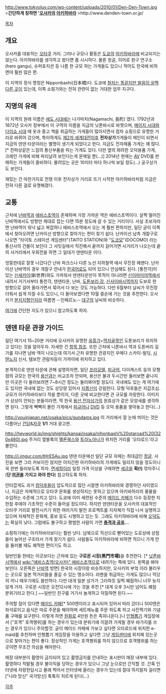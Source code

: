http://www.tokyoluv.com/wp-content/uploads/2010/01/Den-Den-Town.jpg
>'''간단하게 칭하면 '[[오사카]]의 [[아키하바라]]'''
>http://www.denden-town.or.jp/

[[목차]]

== 개요 ==
오사카를 대표하는 [[오타쿠]] 거리. 그러나 규모나 활동은 [[도쿄]]의 [[아키하바라]]에 비교되지는 않는다. 아키하바라를 생각하고 왔다면 좀 시시하다. 물론 정글, 히어로 완구 연구소(hero gangu), 슈퍼포지션 등 나름 한 규모 하는 가게들도 있으니 적어도 한국에 비하면야 훨씬 많은 편. 

이 지역의 정식 명칭은 Nipponbashi(日本橋)다. 도쿄에 [[니혼바시역|철자는 똑같지만 발음이 살짝 다른 곳]]이 있는데, 이쪽 쇼핑가와는 전혀 관련이 없는 거대한 업무 지구다. 

== 지명의 유래 ==
이 지역의 원래 이름은 [[에도 시대]]에는 나가마치(Nagamachi, 長町) 였다. 1792년과 1872년 오사카 정부에서 이 구역의 이름을 지금의 닛폰바시로 바꿧으며, [[메이지 시대]]와 [[다이쇼 시대]] 때 옷과 중고 책을 취급하는 가게들이 많아지면서 점차 쇼핑으로 유명한 거리로 바뀌어 갔으며, 특이하게도 [[제2차 세계대전]]이후 '''전자상가'''가게들이 메인이 되면서 지금의 덴덴 타운이라는 별명이 생기게 되었다고 한다. 지금도 전자제품 가게는 꽤 많다.[* 전파상같은 느낌의 통신부품을 파는 가게도 있다. 다만 옆의 화려한 오덕용품 가게, 크레인 가게에 비해 파리날려 보인다는게 문제일 뿐(...)] 2014년 현재는 [[AV]] DVD를 판매하는 가게들이 즐비하다. 몰려있는 곳은 10미터 마다 하나씩 보일 정도(...) 공구상가도 보인다.

재밌는 건 마찬가지로 전쟁 이후 전자상가 거리로 뜨기 시작한 아키하바라처럼 지금은 전혀 다른 걸로 유명해졌다. 

== 교통 ==
근처에 [[난바역]]과 [[에비스초역]]이 존재하며 가장 가까운 역은 에비스초역이다. 살짝 떨어진 난바역에서도 방향만 제대로 잡는 다면 15분 정도에 갈 수 있는 거리이다. 사실 초보자라면 난바역이 워낙 넓고 복잡하니 에비스초역에서 오는 게 훨씬 편하지만, 일단 굳이 이쪽에서 찾아오려면 난카이선 방향으로 찾아가는 편이 찾기 쉽다. 난카이선 남측 개찰구로 나오면  "타이토 스테이션 게임센터"(TAITO STATION)와 "[[도코모]]"(DOCOMO) 라는 통신사의 건물이 보인다 그 사잇길에서 직진해서 끝까지 걸어가면 사거리가 나오는데 끝의 사거리에서 우회전을 하면 그 일대가 덴덴타운 이다.  

엉뚱한데로 잘못 나갔다간 난바 파크스나 다른 노선 지하철역 에서 무진장 헤맨다. 난카이선 난바역의 경우 개찰구 안내가 [[한국어]]로도 되어 있으니 안심해도 된다. [통천각]이 있는 [[신세카이]](新世界)와도 가까워서 덴덴타운만이 목적이 아니라면 [[신이마미야역]]에서 내려서 거기서부터 통천각, 덴덴타운, 난바, [[도톤보리 강]], [[신사이바시역]]까지 도보로 한 방향으로 걸어 올라가면서 묶어서 다 보는 것도 가능하다. 다만 6월부터 날씨가 무진장 더워서 쉽게 지칠 수도 있으니, 다 돌아보겠다면 10월 중순에 가는 것을 추천한다. 오사카가 [[분지]]지형인지라 여름엔 --인페르노-- [[대구]]의 날씨와 비슷하다.   

[[http://www.osaka-info.jp/en/shopping/speciality_stores/post_88.html|여기에]] 간단한 지도가 있으니 참고하도록 하자.

== 덴덴 타운 관광 가이드 ==
일단 여기서 15~20분 거리에 오사카의 유명한 [[유흥가]]+[[먹자골목]]인 도톤보리가 위치하고 있다는 것을 알아두자. 자세한 건 [[도톤보리 강|항목 참조]]. 또한 근처에 니폰바시 역과 도톤버리 길가를 지나면 남바 역이 나오는데 여기서 근처 유명한 관광지인 우메다 스카이-빌딩, [[시텐노지]] 신사, 템보잔 관람차등이 가까이에 위치하고 있다.

본격적으로 덴덴 타운에 관해 설명하자면, 일단 [[프라모델]], [[피규어]], 다이캐스트 등의 모형점의 규모는 한국의 [[용산]]과는 비교조차 안되며, 용산은 불과 두시간만 둘러보면 끝나지만 이곳은 다 둘러보려면 7~8시간 정도는 둘러봐야할 정도다. 국내에도 있는 게 여기에도 있지만 국내에 없는 것도 상당량 있어서 [[지름신]]이 강림한다.  모형 덕후들은 지갑조심. 규모가 아키하바라보다 작을 뿐이지, 다른 곳에 비교한다면 큰 규모를 자랑한다. 이미지가 상상이 안되는 분들이라면, 딱 한국 [[용산 전자상가]]의 원효상가 같은 모양새를 생각하면 된다. 그렇게 빽빽히 몰린 가게에서 [[피규어]]나 [[DVD]] 등 오덕 용품을 쌓아놓고 판다(...) 

http://youinjapan.net/osaka/pics/gundams.jpg
이 거리에서 잘 눈에 띄이는 것은 다름아닌 [[건담]]&[[자쿠]] '''1/1''' 거대 광고판.

http://heyworld.jp/img/shights/kansai/osaka/nihonbashi%20otaroad%20(320x480).jpg
주거리 옆블록의 [[멜론북스]]와 [[토라노아나]]가 위치한 거리를 '오타로드'라고 불린다.

http://i.imgur.com/tHrESAu.jpg
덴덴 타운에선 일단 규모 자체는 최대급인 [[정글]]. 사진을 보면 그리 커보이진 않지만 어지간한 아키하바라의 가게에도 밀리지 않을 정도이니 꼭 한번 들러보도록 하자. [[면세점]]이라 일정 가격 이상을 구매하면 [[세금]]을 '''확(!)''' 깎아주니('''단 [[여권]]을 가지고 와야 한다''') 참고하도록 하자.

안타깝게도 과거 [[컴덕후]]들이 압도적으로 많던 시절엔 아키하바라와 경쟁하던 사이였으나, 지금은 자체적으로 오타쿠 문화를 생성하지는 못하고 있으며 아키바하라의 풍물을 수입하는 수준에 그치고 있다. 도쿄에 이미 세련된 수준의 [[메이드 카페]]가 다수 등장한 지 한참 후에야 기초적인 수준이 들어설 정도이다. 하지만 덴덴타운을 오사카의 대표적인 오타쿠 거리로 발전시키기 위한 여러가지 발전 프로젝트를 지자체가 직접 나서 실행하고 있으며 자체적인 문화제, 홍보 등도 시행하고 있는 듯. 그래도 아키하바라에 비해 [[오덕]]도는 확실히 낮다. 그럼에도 불구하고 평범한 사람이 가면 '''[[충격과 공포]]...'''

쇼핑하기에는 아키하바라보다는 훨씬 낫다. 남북으로 직선으로 뻗어있는 도로상에 상점들이 늘어선 구조라서 가게 찾기가 쉽다. 사람들도 아키하바라에 비하면 적으니 가게 안을 둘러볼 때도 쾌적한 편이기도 하고.

일반인들 한테는 이곳보다는 근처에 있는 '''구로몬 시장(黒門市場)'''을 추천한다. [* [[닛폰바시역]]에서 [[wiki:"에비스쵸역(오사카)" 에비스초역]]으로 내려가는 쪽에 있다. 왼쪽을 봐야 보인다. 오른쪽은 [[난바역]] 방면] 한국의 시장이랑 비슷하지만, 오사카의 부엌 이라 불리우는 곳으로 일본 먹거리들을 즐길 수 있는 명소이다. 라멘을 취급하는 가게도 많으니 적당히 끼니 때우기에도 쓸만하다. 다만 대개 일본 상가가 그러하듯 일찍 폐점하니 너무 늦지 않게 가자. 구로몬 시장은 오전12시에 가는 것을 추천 [* 대게 오후 3시만 넘어도 폐점 분위기라고 한다.]  ~~일반인 친구를 거기서 놀게하고 덕질하면 된다.~~   

주의할 점이 있다면 [[메이드 카페]][* 500엔이라고 표시되어 있어서 따라 갔더니 500엔은 좌석료이고 음식은 따로 주문을 해야하며 세트메뉴를 주문 하도록 하고 사진찍기와 기념품 구매를 요구한다. 이렇게 하면 [[원화]]로 4만원 돈은 족히나온다.]나 [[인형뽑기]] 게임장에서 ["호객" 호객행위]를 하는 경우가 있는데 분위기에 이끌려 가게될 경우 바가지를 쓰는 경우가 있으니 주의할것. 굳이 메이드 카페에 가보고 싶다면 오타로드에 위치한 e-maid를 추천하며 인형뽑기 게임장을 이용하고 싶다면 그냥 [[게임센터]]에 위치해 있는곳으로 찾아가는 편이 좋다. 정상적인 가게는 호객행위를 하지 않으므로 호객행위를 하는곳이면 무조건 의심을 해야한다. 

매장 대부분이 촬영이 금지되어 있고 촬영금지를 안내하는 표시판이 매장 내부에 있다. 촬영하다 적발될 경우 불이익을 당하는 경우가 있으니 그냥 눈으로만 간직할 것. 간혹 인터넷에 자랑한답시고 몰래 찍어서 인터넷에 올리는 경우가 있는데 절대 하지말자 걸리면 ["나라 망신" 국가망신] 톡톡히 치르게 된다(...)  

[[각주]]
